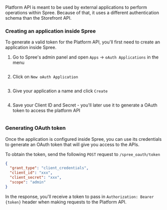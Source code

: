 Platform API is meant to be used by external applications to perform operations within Spree. Because of that, it uses a different authentication schema than the Storefront API.&#x20;

### Creating an application inside Spree

To generate a valid token for the Platform API, you'll first need to create an application inside Spree.

1.  Go to Spree's admin panel and open `Apps` -> `oAuth Applications` in the menu&#x20;

    <figure><img src="/images/Platform API 1.png" alt=""><figcaption></figcaption></figure>

2.  Click on `New oAuth Application`

    <figure><img src="/images/Platform API 2.png" alt=""><figcaption></figcaption></figure>

3.  Give your application a name and click `Create`

    <figure><img src="/images/Platform API 3.png" alt=""><figcaption></figcaption></figure>

4.  Save your Client ID and Secret - you'll later use it to generate a OAuth token to access the platform API

    <figure><img src="/images/Platform API 4.png" alt=""><figcaption></figcaption></figure>

### Generating OAuth token

Once the application is configured inside Spree, you can use its credentials to generate an OAuth token that will give you access to the APIs.&#x20;

To obtain the token, send the following `POST` request to `/spree_oauth/token`

```json
{
  "grant_type": "client_credentials",
  "client_id": "xxx",
  "client_secret": "xxx",
  "scope": "admin"
}
```

In the response, you'll receive a token to pass in `Authorization: Bearer {token}` header when making requests to the Platform API.
